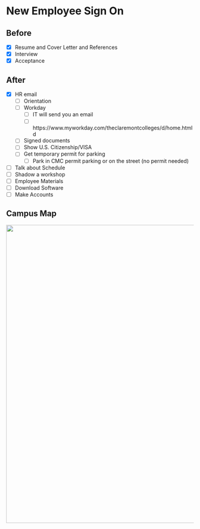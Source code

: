 # New Employee Sign On 

## Before 
- [X]	Resume and Cover Letter and References   
- [X]	Interview  
- [X]	Acceptance  

## After
- [X]	HR email 
  - [ ]	Orientation 
  - [ ]	Workday 
      - [ ] IT will send you an email 
      - [ ] https://www.myworkday.com/theclaremontcolleges/d/home.htmld 
  - [ ] Signed documents 
  - [ ] Show U.S. Citizenship/VISA 
  - [ ] Get temporary permit for parking  
      - [ ] Park in CMC permit parking or on the street (no permit needed)
- [ ] Talk about Schedule  
- [ ] Shadow a workshop  
- [ ] Employee Materials   
- [ ] Download Software  
- [ ] Make Accounts  

## Campus Map
<img src="https://raw.githubusercontent.com/CMC-QCL/fellow-handbook/main/Images/Claremont_Map.jpg" width="800">


